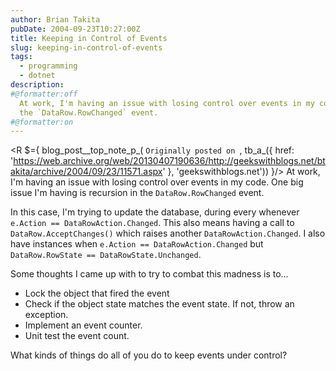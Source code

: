 ```yaml
---
author: Brian Takita
pubDate: 2004-09-23T10:27:00Z
title: Keeping in Control of Events
slug: keeping-in-control-of-events
tags:
  - programming
  - dotnet
description:
#@formatter:off
  At work, I'm having an issue with losing control over events in my code. One big issue I'm having is recursion in
  the `DataRow.RowChanged` event.
#@formatter:on
---
```


<R $={
	blog_post__top_note_p_(
		`Originally posted on `,
		tb_a_({
			href: 'https://web.archive.org/web/20130407190636/http://geekswithblogs.net/btakita/archive/2004/09/23/11571.aspx'
		}, 'geekswithblogs.net'))
}/>
At work, I'm having an issue with losing control over events in my code. One big issue I'm having is recursion in
the `DataRow.RowChanged` event.

In this case, I'm trying to update the database, during every whenever `e.Action == DataRowAction.Changed`. This also
means having a call to `DataRow.AcceptChanges()` which raises another `DataRowAction.Changed`. I also have instances
when `e.Action == DataRowAction.Changed` but `DataRow.RowState == DataRowState.Unchanged`.

Some thoughts I came up with to try to combat this madness is to...

- Lock the object that fired the event
- Check if the object state matches the event state. If not, throw an exception.
- Implement an event counter.
- Unit test the event count.

What kinds of things do all of you do to keep events under control?

